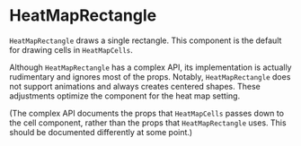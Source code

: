 
# HeatMapRectangle

<Meta of={HeatMapRectangleStories} />

`HeatMapRectangle` draws a single rectangle. This component is the default for drawing cells in `HeatMapCells`.

<ArgTypes of={HeatMapRectangle} />

Although `HeatMapRectangle` has a complex API, its implementation is actually rudimentary and ignores most of the props.
Notably, `HeatMapRectangle` does not support animations and always creates centered shapes.
These adjustments optimize the component for the heat map setting.

<Canvas of={HeatMapRectangleStories.Rectangles} />

(The complex API documents the props that `HeatMapCells` passes down to the cell component,
rather than the props that `HeatMapRectangle` uses. This should be documented differently at some point.)
